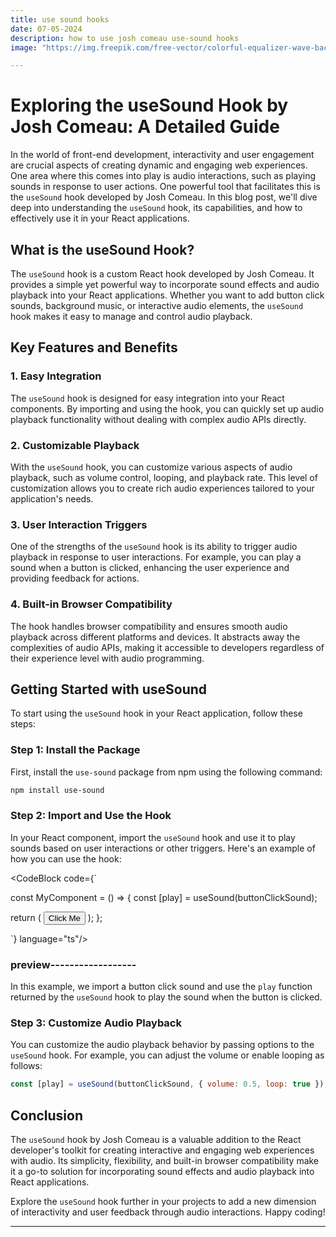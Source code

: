 ```yaml
---
title: use sound hooks
date: 07-05-2024
description: how to use josh comeau use-sound hooks
image: "https://img.freepik.com/free-vector/colorful-equalizer-wave-background_52683-33072.jpg?t=st=1717754680~exp=1717758280~hmac=ac6cb981116de4de36ad8eebf48cc8c163364615ffca8cc20c3b1bf81a24f380&w=1480"

---
```

# Exploring the useSound Hook by Josh Comeau: A Detailed Guide

In the world of front-end development, interactivity and user engagement are crucial aspects of creating dynamic and engaging web experiences. One area where this comes into play is audio interactions, such as playing sounds in response to user actions. One powerful tool that facilitates this is the `useSound` hook developed by Josh Comeau. In this blog post, we'll dive deep into understanding the `useSound` hook, its capabilities, and how to effectively use it in your React applications.

## What is the useSound Hook?

The `useSound` hook is a custom React hook developed by Josh Comeau. It provides a simple yet powerful way to incorporate sound effects and audio playback into your React applications. Whether you want to add button click sounds, background music, or interactive audio elements, the `useSound` hook makes it easy to manage and control audio playback.

## Key Features and Benefits

### 1. Easy Integration
The `useSound` hook is designed for easy integration into your React components. By importing and using the hook, you can quickly set up audio playback functionality without dealing with complex audio APIs directly.

### 2. Customizable Playback
With the `useSound` hook, you can customize various aspects of audio playback, such as volume control, looping, and playback rate. This level of customization allows you to create rich audio experiences tailored to your application's needs.

### 3. User Interaction Triggers
One of the strengths of the `useSound` hook is its ability to trigger audio playback in response to user interactions. For example, you can play a sound when a button is clicked, enhancing the user experience and providing feedback for actions.

### 4. Built-in Browser Compatibility
The hook handles browser compatibility and ensures smooth audio playback across different platforms and devices. It abstracts away the complexities of audio APIs, making it accessible to developers regardless of their experience level with audio programming.

## Getting Started with useSound

To start using the `useSound` hook in your React application, follow these steps:

### Step 1: Install the Package
First, install the `use-sound` package from npm using the following command:

```bash
npm install use-sound
```

### Step 2: Import and Use the Hook
In your React component, import the `useSound` hook and use it to play sounds based on user interactions or other triggers. Here's an example of how you can use the hook:

<CodeBlock code={`

const MyComponent = () => {
  const [play] = useSound(buttonClickSound);

  return (
    <button onClick={play}>Click Me</button>
  );
};


`} language="ts"/>

### preview------------------
<BoopButton/>

In this example, we import a button click sound and use the `play` function returned by the `useSound` hook to play the sound when the button is clicked.

### Step 3: Customize Audio Playback
You can customize the audio playback behavior by passing options to the `useSound` hook. For example, you can adjust the volume or enable looping as follows:

```javascript
const [play] = useSound(buttonClickSound, { volume: 0.5, loop: true });
```

## Conclusion

The `useSound` hook by Josh Comeau is a valuable addition to the React developer's toolkit for creating interactive and engaging web experiences with audio. Its simplicity, flexibility, and built-in browser compatibility make it a go-to solution for incorporating sound effects and audio playback into React applications.

Explore the `useSound` hook further in your projects to add a new dimension of interactivity and user feedback through audio interactions. Happy coding!


---